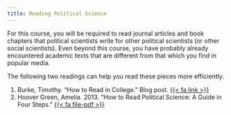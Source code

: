 ```yaml
---
title: Reading Political Science
---
```


For this course, you will be required to read journal articles and book chapters that political scientists write for other political scientists (or other social scientists). Even beyond this course, you have probably already encountered academic texts that are different from that which you find in popular media.

The following two readings can help you read these pieces more efficiently.

1. Burke, Timothy. “How to Read in College.” Blog post. [{{< fa link >}}](https://blogs.swarthmore.edu/burke/permanent-features-advice-on-academia/how-to-read-in-college/)
2. Hoover Green, Amelia. 2013. "How to Read Political Science: A Guide in Four Steps." [{{< fa file-pdf >}}](https://calgara.github.io/Pol157_Spring2019/howtoread.pdf)

